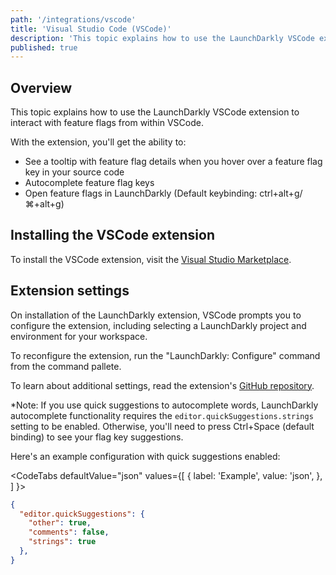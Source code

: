 ```yaml
---
path: '/integrations/vscode'
title: 'Visual Studio Code (VSCode)'
description: 'This topic explains how to use the LaunchDarkly VSCode extension to interact with feature flags from within VSCode.'
published: true
---
```


## Overview

This topic explains how to use the LaunchDarkly VSCode extension to interact with feature flags from within VSCode.

With the extension, you'll get the ability to:

- See a tooltip with feature flag details when you hover over a feature flag key in your source code
- Autocomplete feature flag keys
- Open feature flags in LaunchDarkly (Default keybinding: ctrl+alt+g/⌘+alt+g) 


## Installing the VSCode extension

To install the VSCode extension, visit the [Visual Studio Marketplace](https://marketplace.visualstudio.com/items?itemName=launchdarkly.launchdarkly).

## Extension settings

On installation of the LaunchDarkly extension, VSCode prompts you to configure the extension, including selecting a LaunchDarkly project and environment for your workspace. 

To reconfigure the extension, run the "LaunchDarkly: Configure" command from the command pallete. 

To learn about additional settings, read the extension's [GitHub repository](https://github.com/launchdarkly/ld-vscode/blob/master/README.md#installation-and-configuration).

*Note: If you use quick suggestions to autocomplete words, LaunchDarkly autocomplete functionality requires the `editor.quickSuggestions.strings` setting to be enabled. Otherwise, you'll need to press Ctrl+Space (default binding) to see your flag key suggestions.

Here's an example configuration with quick suggestions enabled:

<CodeTabs
  defaultValue="json"
  values={[
    { label: 'Example', value: 'json', },
  ]
}>
<CodeTabItem value="json">

```json
{
  "editor.quickSuggestions": {
    "other": true,
    "comments": false,
    "strings": true
  },
}
```

</CodeTabItem>
</CodeTabs>
